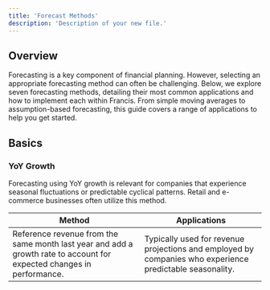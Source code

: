 ```yaml
---
title: 'Forecast Methods'
description: 'Description of your new file.'
---
```


## Overview

Forecasting is a key component of financial planning. However, selecting an appropriate forecasting method can often be challenging. Below, we explore seven forecasting methods, detailing their most common applications and how to implement each within Francis. From simple moving averages to assumption-based forecasting, this guide covers a range of applications to help you get started.

## Basics

### YoY Growth

Forecasting using YoY growth is relevant for companies that experience seasonal fluctuations or predictable cyclical patterns. Retail and e-commerce businesses often utilize this method.

| Method                                                                                                                | **Applications**                                                                                         |
| --------------------------------------------------------------------------------------------------------------------- | -------------------------------------------------------------------------------------------------------- |
| Reference revenue from the same month last year and add a growth rate to account for expected changes in performance. | Typically used for revenue projections and employed by companies who experience predictable seasonality. |